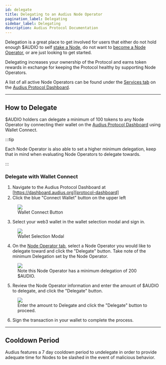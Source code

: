 ```yaml
---
id: delegate
title: Delegating to an Audius Node Operator
pagination_label: Delegating
sidebar_label: Delegating
description: Audius Protocol Documentation
---
```



Delegation is a great place to get involved for users that either do not hold enough $AUDIO to self
[stake a Node][staking], do not want to [become a Node Operator][node-operators], or are just
looking to get started.

Delegating increases your ownership of the Protocol and earns token rewards in exchange for keeping
the Protocol healthy by supporting Node Operators.

A list of all active Node Operators can be found under the [Services tab][services-tab] on the
[Audius Protocol Dashboard][protocol-dashboard].

---

## How to Delegate

$AUDIO holders can delegate a minimum of 100 tokens to any Node Operator by connecting their wallet
on the [Audius Protocol Dashboard][protocol-dashboard] using Wallet Connect.

:::tip

Each Node Operator is also able to set a higher minimum delegation, keep that in mind when
evaluating Node Operators to delegate towards.

:::

### Delegate with Wallet Connect

1. Navigate to the Audius Protocol Dashboard at [https://dashboard.audius.org][protocol-dashboard]
2. Click the blue "Connect Wallet" button on the upper left

<!-- prettier-ignore -->
<figure className="screensnippet-wrapper">
  <img src={useBaseUrl('/img/delegate/wallet-connect-button.png')} />
  <figcaption>Wallet Connect Button</figcaption>
</figure>

3. Select your web3 wallet in the wallet selection modal and sign in.

<!-- prettier-ignore -->
<figure className="screensnippet-wrapper">
  <img src={useBaseUrl('/img/delegate/wallet-selector.png')} />
  <figcaption>Wallet Selection Modal</figcaption>
</figure>

4. On the [Node Operator tab][node-operators], select a Node Operator you would like to delegate
   toward and click the "Delegate" button. Take note of the minimum Delegation set by the Node
   Operator.

<!-- prettier-ignore -->
<figure className="screensnippet-wrapper">
  <img src={useBaseUrl('/img/delegate/node-operator-tab.png')} />
  <figcaption>Note this Node Operator has a minimum delegation of 200 $AUDIO.</figcaption>
</figure>

5. Review the Node Operator information and enter the amount of $AUDIO to delegate, and click the
   "Delegate" button.

<!-- prettier-ignore -->
<figure className="screensnippet-wrapper">
  <img src={useBaseUrl('/img/delegate/delegate-modal.png')} />
  <figcaption>Enter the amount to Delegate and click the "Delegate" button to proceed.</figcaption>
</figure>

6. Sign the transaction in your wallet to complete the process.

---

## Cooldown Period

Audius features a 7 day cooldown period to undelegate in order to provide adequate time for Nodes to
be slashed in the event of malicious behavior.

<!-- prettier-ignore -->
[content-node]: /learn/architecture/content-node
[dashboard-services]: https://dashboard.audius.org/services
[discovery-node]: /learn/architecture/discovery-node
[figment-staking-guide]: https://figment.io/insights/audius-guide-staking-delegating-audio-tokens/
[link-profile]: /reference/protocol-dashboard/link-profile
[node-operators]: https://dashboard.audius.org/#/nodes
[protocol-dashboard]: https://dashboard.audius.org/
[staking]: /node-operator/staking/stake
[services-tab]: https://dashboard.audius.org/services
[staking-resources]: https://github.com/AudiusProject/audius-protocol/wiki/Staking-Resources
